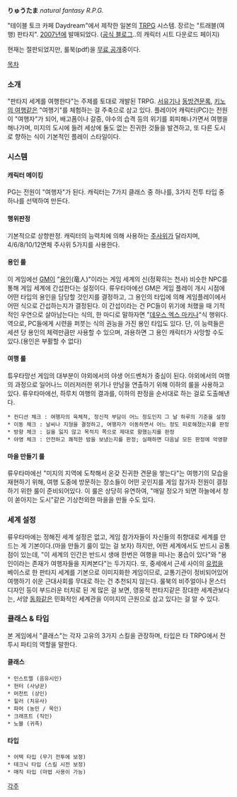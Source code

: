'''りゅうたま''' ''natural fantasy R.P.G.''

"테이블 토크 카페 Daydream"에서 제작한 일본의 [[TRPG]] 시스템. 장르는 "트래블(여행) 판타지". [[2007년]]에 발매되었다. ([http://ryu0tama.blog.shinobi.jp/Entry/82/ 공식 블로그]..의 캐릭터 시트 다운로드 페이지)

현재는 절판되었지만, 룰북(pdf)을 [http://www.j-comi.jp/book/comic/43101 무료 공개]중이다.

[[목차]]

=== 소개 ===
"판타지 세계를 여행한다"는 주제를 토대로 개발된 TRPG. [[서유기]]나 [[동방견문록]], [[키노의 여행]]같은 "여행기"를 체험하는 걸 주축으로 삼고 있다. 플레이어 캐릭터(PC)는 전원이 "여행자"가 되어, 배고픔이나 갈증, 야수의 습격 등의 위기를 회피해나가면서 여행을 해나가며, 미지의 도시에 들려 세상에 둘도 없는 진귀한 것들을 발견하고, 또 다른 도시로 향하는 식이 기본적인 플레이 스타일이다.

=== 시스템 ===
==== 캐릭터 메이킹 ====
PG는 전원이 "여행자"가 된다. 캐릭터는 7가지 클래스 중 하나를, 3가지 전투 타입 중 하나를 선택하여 만든다.
==== 행위판정 ====
기본적으로 상향판정. 캐릭터의 능력치에 의해 사용하는 [[주사위]]가 달라지며, 4/6/8/10/12면체 주사위 5가지를 사용한다.
==== 용인 룰 ====
이 게임에선 [[GM]]이 "[[용인]](竜人)"이라는 게임 세계의 신(정확히는 천사) 비슷한 NPC를 통해 게임 세계에 간섭한다는 설정이다. 류우타마에선 GM은 게임 플레이 개시 시점에 어떤 타입의 용인을 담당할 것인지를 결정하고, 그 용인의 타입에 의해 게임플레이에서 어떤 식으로 간섭하는지가 결정된다. 이 간섭이라는 건 PC들이 위기에 처했을 때 기적적인 우연으로 살아남는다는 식의, 한 마디로 말하자면 "[[데우스 엑스 마키나]]"식 행위다. 역으로, PC들에게 시련을 퍼붓는 식의 권능을 가진 용인 타입도 있다.
단, 이 능력들은 세션 당 용인의 체력만큼만 사용할 수 있으며, 과용하면 그 용인 캐릭터가 사망할 수도 있다.(용인은 부활할 수 없다)
==== 여행 룰 ====
튜우타망선 게임의 대부분이 야외에서의 야생 어드벤처가 중심이 된다. 야외에서의 여행의 과정으로 일어나느 이러저러한 위기나 만남을 연출하기 위해 이하의 룰을 사용하고 있다.
류우타마에선, 하루치 여행의 결과를, 이하의 판정을 순서대로 하는 걸로 도출해낸다.
 * 컨디션 체크 : 여행자의 육체적, 정신적 부담이 어느 정도인지 그 날 하루의 기준을 설정
 * 이동 체크 : 날씨나 지형을 결정하고, 여행자가 이동하면서 어느 정도 피로해졌는지를 판정
 * 방향 체크 : 길을 잃지 않고 목적지 쪽으로 제대로 향했는지를 판정
 * 야영 체크 : 안전하고 쾌적한 밤을 보냈는지를 판정; 실패하면 다음날 모든 판정에 악영향
==== 마을 만들기 룰 ====
류우타마에선 "미지의 지역에 도착해서 온갖 진귀한 견문을 쌓는다"는 여행기의 모습을 재현하기 위해, 여행 도중에 방문하는 장소들이 어떤 곳인지를 게임 참가자 전원이 결정하기 위한 룰이 준비되어있다. 이 룰은 상당히 유연하여, "매일 정오가 되면 하늘에서 창이 쏟아지는 도시"같은 기상천외한 마을을 만들 수도 있다.

=== 세계 설정 ===
류우타마에는 정해진 세계 설정은 없고, 게임 참가자들이 자신들의 취향대로 세계를 만드는 게 기본이다.(마을 만들기 룰이 있는 걸 보자) 하지만, 어떤 세계에서도 반드시 공통점이 있는데, "이 세계의 인간은 반드시 생애 한번은 여행을 떠나는 풍습이 있다"와 "용인이라는 존재가 여행자들을 지켜본다"는 두가지다.
또, 중세에서 근세 사이의 [[유럽]]을 베이스로 한 판타지 세계를 기본으로 이미지화한 게임이므로, 교통기관이 정비되어있어 여행하기 쉬운 근대사회를 무대로 하는 건 추천되지 않는다. 룰북의 비주얼이나 몬스터 디자인 등이 부드러운 터치로 된 게 많은 걸 보면, 영웅적 판타지같은 장대한 세계관보다는, 서양 [[동화]]같은 민화적인 세계관을 이미지의 근원으로 삼고 있다는 걸 알 수 있다.

=== 클래스 & 타입 ===
본 게임에서 "클래스"는 각자 고유의 3가지 스킬을 관장하며, 타입은 타 TRPG에서 전투시 파티의 역할을 말한다.
==== 클래스 ====
 * 민스트렐 (음유시인)
 * 헌터 (사냥꾼)
 * 머천트 (상인)
 * 힐러 (치유사)
 * 파머 (농민 / 목인)
 * 크래프트 (직인)
 * 노블 (귀족)
==== 타입 ====
 * 어택 타입 (무기 전투에 보정)
 * 테크닉 타입 (스킬 시전 보정)
 * 매직 타입 (마법 사용이 가능)

[[각주]]
